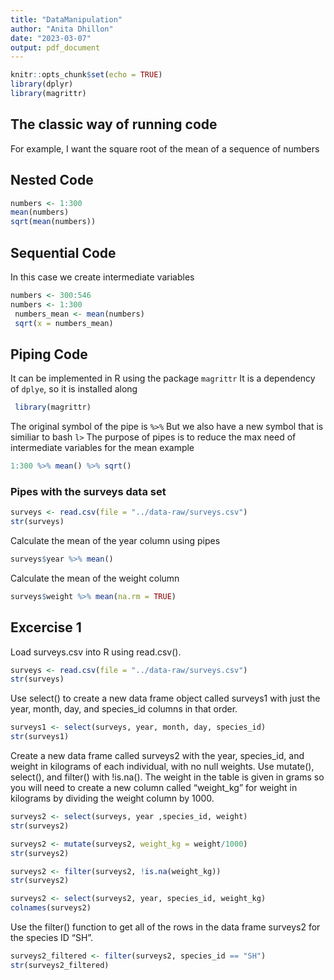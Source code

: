 ```yaml
---
title: "DataManipulation"
author: "Anita Dhillon"
date: "2023-03-07"
output: pdf_document
---
```


```r
knitr::opts_chunk$set(echo = TRUE)
library(dplyr)
library(magrittr)
```

## The classic way of running code

For example, I want the square root of the mean of a sequence of numbers

## Nested Code

```r
numbers <- 1:300
mean(numbers)
sqrt(mean(numbers))
```



## Sequential Code 

In this case we create intermediate variables


```r
numbers <- 300:546
numbers <- 1:300
 numbers_mean <- mean(numbers)
 sqrt(x = numbers_mean)
```     
      
     
     
## Piping Code
 
 It can be implemented in R using the package `magrittr` It is a dependency of `dplye`, so it is installed along

```r
 library(magrittr)    
```
      
The original symbol of the pipe is `%>%`
But we also have a new symbol that is similiar to bash `l>`
The purpose of pipes is to reduce the max need of intermediate variables for the mean example    

```r
1:300 %>% mean() %>% sqrt()
```


### Pipes with the surveys data set

```r
surveys <- read.csv(file = "../data-raw/surveys.csv")
str(surveys)

```

Calculate the mean of the year column using pipes 

```r
surveys$year %>% mean() 
```

Calculate the mean of the weight column 

```r
surveys$weight %>% mean(na.rm = TRUE)
```

## Excercise 1 



Load surveys.csv into R using read.csv().
```r
surveys <- read.csv(file = "../data-raw/surveys.csv")
str(surveys)
```

Use select() to create a new data frame object called surveys1 with just the year, month, day, and species_id columns in that order.

```r
surveys1 <- select(surveys, year, month, day, species_id)
str(surveys1)
```


Create a new data frame called surveys2 with the year, species_id, and weight in kilograms of each individual, with no null weights. Use mutate(), select(), and filter() with !is.na(). The weight in the table is given in grams so you will need to create a new column called “weight_kg” for weight in kilograms by dividing the weight column by 1000.
```r
surveys2 <- select(surveys, year ,species_id, weight)
str(surveys2)
```


```r
surveys2 <- mutate(surveys2, weight_kg = weight/1000)
str(surveys2)
```


```r
surveys2 <- filter(surveys2, !is.na(weight_kg))
str(surveys2)
```

```r
surveys2 <- select(surveys2, year, species_id, weight_kg)
colnames(surveys2)
```

Use the filter() function to get all of the rows in the data frame surveys2 for the species ID “SH”.


```r
surveys2_filtered <- filter(surveys2, species_id == "SH")
str(surveys2_filtered)
```


